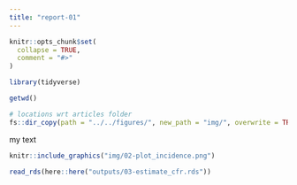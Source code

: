 ```yaml
---
title: "report-01"
---
```


```r
knitr::opts_chunk$set(
  collapse = TRUE,
  comment = "#>"
)
```

```r
library(tidyverse)
```

```r
getwd()
```

```r
# locations wrt articles folder
fs::dir_copy(path = "../../figures/", new_path = "img/", overwrite = TRUE)
```

my text

```r
knitr::include_graphics("img/02-plot_incidence.png")
```

```r
read_rds(here::here("outputs/03-estimate_cfr.rds"))
```

